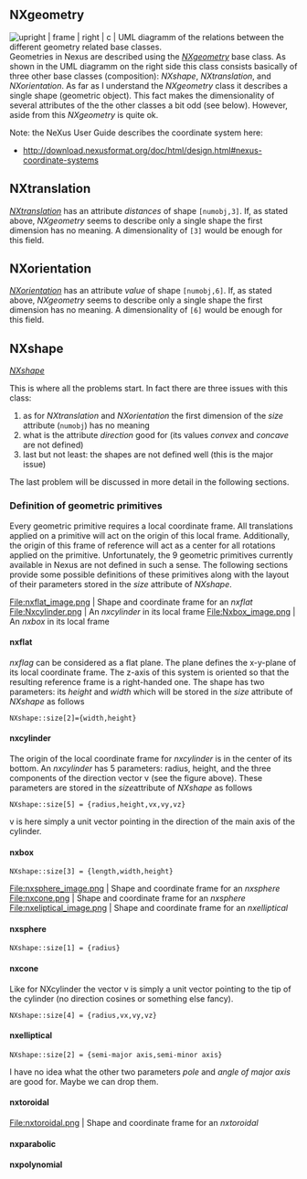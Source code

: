 == NXgeometry == 
[[Image:Nxgeometry_uml.png | upright | frame | right | c | UML diagramm of the relations between the different geometry related base classes. ]]
Geometries in Nexus are described using the ''[http://download.nexusformat.org/doc/html/classes/base_classes/NXgeometry.html NXgeometry]'' base class. As shown in the UML diagramm on the right side this class consists basically of three other base classes (composition): ''NXshape'', ''NXtranslation'', and ''NXorientation''.
As far as I understand the ''NXgeometry'' class it describes a single shape (geometric object). This fact makes the dimensionality of several attributes of the the other classes a bit odd (see below).
However, aside from this ''NXgeometry'' is quite ok.

Note: the NeXus User Guide describes the coordinate system here: 
*http://download.nexusformat.org/doc/html/design.html#nexus-coordinate-systems

== NXtranslation == 
''[http://download.nexusformat.org/doc/html/classes/base_classes/NXtranslation.html NXtranslation]''
has an attribute ''distances'' of shape <tt>[numobj,3]</tt>. If, as stated above, ''NXgeometry'' seems to describe only a single shape the first dimension has no meaning. A dimensionality of <tt>[3]</tt> would be enough for this field.

== NXorientation == 
''[http://download.nexusformat.org/doc/html/classes/base_classes/NXorientation.html NXorientation]''
has an attribute ''value'' of shape <tt>[numobj,6]</tt>. If, as stated above, ''NXgeometry'' seems to describe only a single shape the first dimension has no meaning. A dimensionality of <tt>[6]</tt> would be enough for this field.

== NXshape == 
''[http://download.nexusformat.org/doc/html/classes/base_classes/NXshape.html NXshape]''

This is where all the problems start. In fact there are three issues with this class:

# as for ''NXtranslation'' and ''NXorientation'' the first dimension of the ''size'' attribute (<tt>numobj</tt>) has no meaning
# what is the attribute ''direction'' good for (its values ''convex'' and ''concave'' are not defined)
# last but not least: the shapes are not defined well (this is the major issue)

The last problem will be discussed in more detail in the following sections.

=== Definition of geometric primitives ===
Every geometric primitive requires a local coordinate frame. All translations applied on a primitive will act on the origin of this local frame. 
Additionally, the origin of this frame of reference will act as a center for all rotations applied on the primitive. 
Unfortunately, the 9 geometric primitives currently available in Nexus are not defined in such a sense. The following sections provide some possible definitions of these primitives along with the layout of their parameters stored in the ''size'' attribute of ''NXshape''.

<gallery widths=250 heights=250>
File:nxflat_image.png | Shape and coordinate frame for an ''nxflat''
File:Nxcylinder.png | An ''nxcylinder'' in its local frame
File:Nxbox_image.png | An ''nxbox'' in its local frame
</gallery>
==== nxflat ====
''nxflag'' can be considered as a flat plane. The plane defines the x-y-plane of its local coordinate frame. The z-axis of this system is oriented so that the resulting reference frame is a right-handed one. The shape has two parameters: its ''height'' and ''width'' which will be stored in the ''size'' attribute of ''NXshape'' as follows
 NXshape::size[2]={width,height}

==== nxcylinder ====
The origin of the local coordinate frame for ''nxcylinder'' is in the center of its bottom. An ''nxcylinder'' has 5 parameters:
radius, height, and the three components of the direction vector v (see the figure above). These parameters are stored in the ''size''attribute of ''NXshape'' as follows
 NXshape::size[5] = {radius,height,vx,vy,vz}
v is here simply a unit vector pointing in the direction of the main axis of the cylinder.

==== nxbox ====

 NXshape::size[3] = {length,width,height}


<gallery widths=250 heights=250>
File:nxsphere_image.png | Shape and coordinate frame for an ''nxsphere''
File:nxcone.png | Shape and coordinate frame for an ''nxsphere''
File:nxeliptical_image.png | Shape and coordinate frame for an ''nxelliptical''
</gallery>
==== nxsphere ====

 NXshape::size[1] = {radius}

==== nxcone ====
Like for NXcylinder the vector v is simply a unit vector pointing to the tip of the cylinder (no direction cosines or something else fancy).
 NXshape::size[4] = {radius,vx,vy,vz}

==== nxelliptical ====

 NXshape::size[2] = {semi-major axis,semi-minor axis}

I have no idea what the other two parameters ''pole'' and ''angle of major axis'' are good for. Maybe we can drop them.

==== nxtoroidal ====

<gallery widths=250 heights=250>
File:nxtoroidal.png | Shape and coordinate frame for an ''nxtoroidal''
</gallery>

==== nxparabolic ====

==== nxpolynomial ====